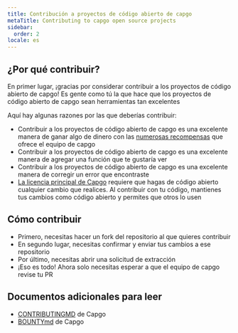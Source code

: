 ```yaml
---
title: Contribución a proyectos de código abierto de capgo
metaTitle: Contributing to capgo open source projects
sidebar:
  order: 2
locale: es
---
```


## ¿Por qué contribuir?

En primer lugar, ¡gracias por considerar contribuir a los proyectos de código abierto de capgo! Es gente como tú la que hace que los proyectos de código abierto de capgo sean herramientas tan excelentes

Aquí hay algunas razones por las que deberías contribuir:

* Contribuir a los proyectos de código abierto de capgo es una excelente manera de ganar algo de dinero con las [numerosas recompensas](https://consolealgoraio/org/Capgo/) que ofrece el equipo de capgo
* Contribuir a los proyectos de código abierto de capgo es una excelente manera de agregar una función que te gustaría ver
* Contribuir a los proyectos de código abierto de capgo es una excelente manera de corregir un error que encontraste
* [La licencia principal de Capgo](https://github.com/Cap-go/capgo/blob/main/LICENSE/) requiere que hagas de código abierto cualquier cambio que realices. Al contribuir con tu código, mantienes tus cambios como código abierto y permites que otros lo usen

## Cómo contribuir

* Primero, necesitas hacer un fork del repositorio al que quieres contribuir
* En segundo lugar, necesitas confirmar y enviar tus cambios a ese repositorio
* Por último, necesitas abrir una solicitud de extracción
* ¡Eso es todo! Ahora solo necesitas esperar a que el equipo de capgo revise tu PR

## Documentos adicionales para leer

* [CONTRIBUTINGMD](https://github.com/Cap-go/capgo/blob/main/CONTRIBUTINGmd/) de Capgo
* [BOUNTYmd](https://github.com/Cap-go/capgo/blob/main/BOUNTYmd/) de Capgo
